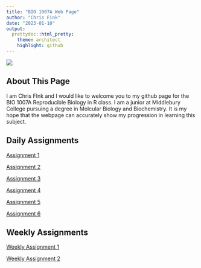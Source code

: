 ```yaml
---
title: "BIO 1007A Web Page"
author: "Chris Fink"
date: "2023-01-10"
output:
  prettydoc::html_pretty:
    theme: architect
    highlight: github
---
```

![](https://res.cloudinary.com/hud9ala09/image/upload/v1640022786/uzrrkn10npgodvtlh6hm.png)  

## About This Page  

I am Chris FInk and I would like to welcome you to my github page for the BIO 1007A Reproducible Biology in R class. I am a junior at Middlebury College pursuing a degree in Molcular Biology and Biochemistry. It is my hope that the webpage can accurately show my progression in learning this subject.

## Daily Assignments

[Assignment 1](Assignment-1.html)

[Assignment 2](Assignment-2.html)

[Assignment 3](Assignment-3.html)

[Assignment 4](Assignment-4.html)

[Assignment 5](Assignment-5.html)

[Assignment 6](Assignment-6.html)

## Weekly Assignments  

[Weekly Assignment 1](Weekly-Assignment-1.html)

[Weekly Assignment 2](Weekly-Assignment-2.html)
